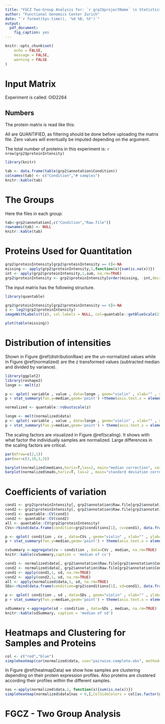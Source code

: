 ```yaml
---
title: "FGCZ Two-Group Analysis for: `r grp2$projectName` \n Statistics for a Quantitative Protein Matrix"
author: "Functional Genomics Center Zurich"
date: "`r format(Sys.time(), '%d %B, %Y')`"
output:
  pdf_document:
    fig_caption: yes
---
```


```r
knitr::opts_chunk$set(
	echo = FALSE,
	message = FALSE,
	warning = FALSE
)
```



# Input Matrix

Experiment is called: OID2264

## Numbers

The protein matrix is read like this:

All are QUANTIFIED, as filtering should be done before uploading the matrix file.
Zero values will eventually be imputed depending on the argument.

The total number of proteins in this experiment is: `r nrow(grp2$proteinIntensity)`


```r
library(knitr)

tab <- data.frame(table(grp2$annotation$Condition))
colnames(tab) <- c("Condition","# samples")
knitr::kable(tab)


```


# The Groups

Here the files in each group:

```r
tab<-grp2$annotation[,c("Condition","Raw.file")]
rownames(tab) <- NULL
knitr::kable(tab)

```

\pagebreak

# Proteins Used for Quantitation


```r

grp2$proteinIntensity[grp2$proteinIntensity == 0]<-NA
missing <- apply(grp2$proteinIntensity,1,function(x){sum(is.na(x))})
int <- apply(grp2$proteinIntensity,1,sum, na.rm=TRUE)
grp2$proteinIntensity <- grp2$proteinIntensity[order(missing, -int,decreasing = T),]
```


The input matrix has the following structure.


```r
library(quantable)

grp2$proteinIntensity[grp2$proteinIntensity == 0]<-NA
z <- log2(grp2$proteinIntensity)
imageWithLabels(t(z), col.labels = NULL, col=quantable::getBlueScale(21))

```

```r

plot(table(missing))
```

\pagebreak


# Distribution of intensities

Shown in Figure \@ref(distributionRaw) are the un-normalized values while in Figure  \@ref(normalized)
are the z transformed values (subtracted median and divided by variance).

```r
library(ggplot2)
library(reshape2)
longm <- melt(z)

p <- qplot( variable , value , data=longm , geom="violin" , xlab="" , ylab="log10(I)")
p + stat_summary(fun.y=median,geom='point') +theme(axis.text.x = element_text(angle = 90, hjust = 1))

```



```r
normalized <- quantable::robustscale(z)

longm <- melt(normalized$data)
p <- qplot( variable , value , data=longm , geom="violin" , xlab="" , ylab="log10(I)")
p + stat_summary(fun.y=median,geom='point') + theme(axis.text.x = element_text(angle = 90, hjust = 1))

```

The scaling factors are visualized in Figure \@ref(scaling). It shows with what factor the individually samples
are normalized. Large differences in the scaling factors are critical.

```r
par(mfrow=c(2,1))
par(mar=c(3,10,3,3))

barplot(normalized$medians,horiz=T,las=2, main="median correction", cex.names = 0.6)
barplot(normalized$mads,horiz=T, las=2 , main="standard deviation correction", cex.names = 0.6)

```


\pagebreak

# Coefficients of variation

```r
cond1 <- grp2$proteinIntensity[, grp2$annotation$Raw.file[grp2$annotation$Condition == grp2$conditions[1]]]
cond2 <- grp2$proteinIntensity[, grp2$annotation$Raw.file[grp2$annotation$Condition == grp2$conditions[2]]]
cond1 <- quantable::CV(cond1)
cond2 <- quantable::CV(cond2)
all <- quantable::CV(grp2$proteinIntensity)
CVs<-rbind(data.frame(condition=grp2$conditions[1], cv=cond1), data.frame(condition=grp2$conditions[2],cv=cond2 ), data.frame(condition="all", cv=all))

p <- qplot( condition , cv , data=CVs , geom="violin" , xlab="" , ylab="log10(I)")
p + stat_summary(fun.y=median,geom='point') + theme(axis.text.x = element_text(angle = 90, hjust = 1))

```


```r
cvSummary <-aggregate(cv ~ condition , data=CVs , median, na.rm=TRUE)
knitr::kable(cvSummary,caption = 'median of cv')
```

\pagebreak

```r
cond1 <- normalized$data[, grp2$annotation$Raw.file[grp2$annotation$Condition == grp2$conditions[1]]]
cond2 <- normalized$data[, grp2$annotation$Raw.file[grp2$annotation$Condition == grp2$conditions[2]]]
cond1 <- apply(cond1,1, sd, na.rm=TRUE)
cond2 <- apply(cond2,1, sd, na.rm=TRUE)
all <- apply(normalized$data,1, sd, na.rm=TRUE)
SDs<-rbind(data.frame(condition=grp2$conditions[1], sd=cond1), data.frame(condition=grp2$conditions[2],sd=cond2 ), data.frame(condition="all", sd=all))

p <- qplot( condition , sd , data=SDs , geom="violin" , xlab="" , ylab="log10(I)")
p + stat_summary(fun.y=median,geom='point') + theme(axis.text.x = element_text(angle = 90, hjust = 1))

```

```r
sdSummary <-aggregate(sd ~ condition , data=SDs , median, na.rm=TRUE)
knitr::kable(sdSummary, caption = 'median of sd')
```

\pagebreak

# Heatmaps and Clustering for Samples and Proteins


```r
col <- c("red","blue")
simpleheatmap(cor(normalized$data, use="pairwise.complete.obs", method="spearman")^2,palette = getGreensScale(21),ColSideColors = col[as.factor(grp2$annotation$Condition)], margins = c(10,3))

```



In Figure \@ref(heatmapData) we show how samples are clustering depending on their protein expression profiles.
Also proteins are clustered according their profiles within the different samples.


```r
nas <-apply(normalized$data,1, function(x){sum(is.na(x))})
simpleheatmap(normalized$data[nas < 6,],ColSideColors = col[as.factor(grp2$annotation$Condition)], margins=c(10,3) )

```


# FGCZ - Two Group Analysis 
